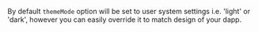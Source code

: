 By default `themeMode` option will be set to user system settings i.e. 'light' or 'dark',
however you can easily override it to match design of your dapp.
